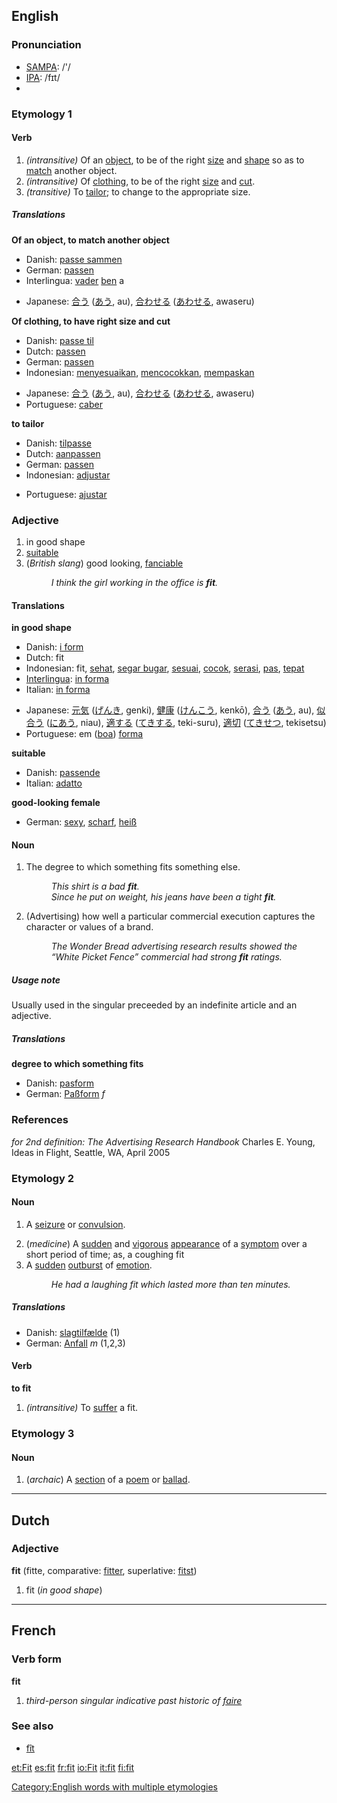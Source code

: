 ==English==

{{rank|spot|wonderful|shook|944|fit|distribute|ordinary|forms}}

===Pronunciation===
*[[w:SAMPA|SAMPA]]: /'/
*[[w:IPA|IPA]]: /fɪt/
*{{audio|en-us-fit.ogg|Audio (US)}}

===Etymology 1===
====Verb====
{{irregverb|'''to fit'''|'''[[fits]]'''|'''[[fitted]] '''or''' [[fit]]'''|'''[[fitted]]'''|'''[[fitting]]'''}}
#''(intransitive)'' Of an [[object]], to be of the right [[size]] and [[shape]] so as to [[match]] another object.
#''(intransitive)'' Of [[clothing]], to be of the right [[size]] and [[cut]].
#''(transitive)'' To [[tailor]]; to change to the appropriate size.

=====Translations=====
'''Of an object, to match another object'''
{{top}}
*Danish: [[passe sammen]]
*German: [[passen]]
*Interlingua: [[vader]] [[ben]] a
{{mid}}
*Japanese: [[合う]] ([[あう]], au), [[合わせる]] ([[あわせる]], awaseru)
{{bottom}}

'''Of clothing, to have right size and cut'''
{{top}}
*Danish: [[passe til]]
*Dutch: [[passen]]
*German: [[passen]]
*Indonesian: [[sesuai|menyesuaikan]], [[cocok|mencocokkan]], [[pas|mempaskan]]
{{mid}}
*Japanese: [[合う]] ([[あう]], au), [[合わせる]] ([[あわせる]], awaseru)
*Portuguese: [[caber]]
{{bottom}}

'''to tailor'''
{{top}}
*Danish: [[tilpasse]]
*Dutch: [[aanpassen]]
*German: [[passen]]
*Indonesian: [[adjustar]]
{{mid}}
*Portuguese: [[ajustar]]
{{bottom}}

===Adjective===
{{en-ad2|'''fit'''|'''[[fitter]]'''|'''[[fittest]]'''}}
# in good shape
# [[suitable]]
# (''British slang'') good looking, [[fanciable]]
#: ''I think the girl working in the office is '''fit'''.''

====Translations====
'''in good shape'''
{{top}}
*Danish: [[i form]]
*Dutch: fit 
*Indonesian: fit, [[sehat]], [[segar bugar]], [[sesuai]], [[cocok]], [[serasi]], [[pas]], [[tepat]]
*[[Interlingua]]: [[in forma]]
*Italian: [[in forma]]
{{mid}}
*Japanese: [[元気]] ([[げんき]], genki), [[健康]] ([[けんこう]], kenkō), [[合う]] ([[あう]], au), [[似合う]] ([[にあう]], niau), [[適する]] ([[てきする]], teki-suru), [[適切]] ([[てきせつ]], tekisetsu)
*Portuguese: em ([[boa]]) [[forma]]
{{bottom}}

'''suitable'''
{{top}}
*Danish: [[passende]]
*Italian: [[adatto]]
{{mid}}
{{bottom}}

'''good-looking female'''
{{top}}
*German: [[sexy]], [[scharf]], [[heiß]]
{{mid}}
{{bottom}}

====Noun====
{{en-noun|fit|fits}}
#The degree to which something fits something else.
#:''This shirt is a bad '''fit'''.''
#:''Since he put on weight, his jeans have been a tight '''fit'''.''
#(Advertising) how well a particular commercial execution captures the character or values of a brand.
#:''The Wonder Bread advertising research results showed the “White Picket Fence” commercial had strong '''fit''' ratings.''

=====Usage note=====
Usually used in the singular preceeded by an indefinite article and an adjective.
=====Translations=====
'''degree to which something fits'''
{{top}}
*Danish: [[pasform]] {{c}}
*German: [[Paßform]] ''f''
{{mid}}
{{bottom}}

===References===
''for 2nd definition: The Advertising Research Handbook'' Charles E. Young, Ideas in Flight, Seattle, WA, April 2005

===Etymology 2===
====Noun====
{{en-noun|fit|fits}}
#{{medicine}} A [[seizure]] or [[convulsion]].
#(''medicine'') A [[sudden]] and [[vigorous]] [[appearance]] of a [[symptom]] over a short period of time; as, a coughing fit
#A [[sudden]] [[outburst]] of [[emotion]].
#:''He had a laughing fit which lasted more than ten minutes.''
=====Translations=====
{{top}}
*Danish: [[slagtilfælde]] {{n}} (1)
*German: [[Anfall]] ''m'' (1,2,3)
{{mid}}
{{bottom}}

====Verb====
'''to fit'''
#''(intransitive)'' {{medicine}} To [[suffer]] a fit.

===Etymology 3===
====Noun====
{{en-noun|fit|fits}}
#(''archaic'') A [[section]] of a [[poem]] or [[ballad]].

[[Category:English words with multiple etymologies]]

----

==Dutch==
===Adjective===
'''fit''' (fitte, comparative: [[fitter]], superlative: [[fitst]])
#fit (''in good shape'')

----

==French==
===Verb form===
'''fit'''
# ''third-person singular indicative past historic of [[faire]]''
===See also===
*[[fît]]

[[et:Fit]]
[[es:fit]]
[[fr:fit]]
[[io:Fit]]
[[it:fit]]
[[fi:fit]]